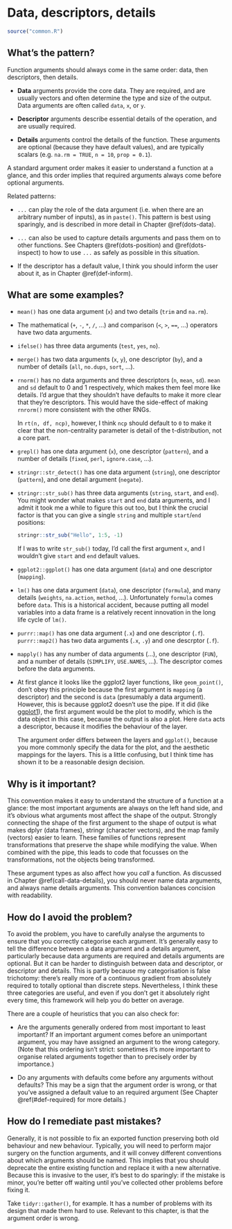 # Data, descriptors, details {#args-data-details}

```r
source("common.R")
```

## What's the pattern?

Function arguments should always come in the same order: data, then descriptors, then details.

-   **Data** arguments provide the core data.
    They are required, and are usually vectors and often determine the type and size of the output.
    Data arguments are often called `data`, `x`, or `y`.

-   **Descriptor** arguments describe essential details of the operation, and are usually required.

-   **Details** arguments control the details of the function.
    These arguments are optional (because they have default values), and are typically scalars (e.g. `na.rm = TRUE`, `n = 10`, `prop = 0.1`).

A standard argument order makes it easier to understand a function at a glance, and this order implies that required arguments always come before optional arguments.

Related patterns:

-   `...` can play the role of the data argument (i.e. when there are an arbitrary number of inputs), as in `paste()`.
    This pattern is best using sparingly, and is described in more detail in Chapter \@ref(dots-data).

-   `...` can also be used to capture details arguments and pass them on to other functions.
    See Chapters \@ref(dots-position) and \@ref(dots-inspect) to how to use `...` as safely as possible in this situation.

-   If the descriptor has a default value, I think you should inform the user about it, as in Chapter \@ref(def-inform).

## What are some examples?

-   `mean()` has one data argument (`x`) and two details (`trim` and `na.rm`).

-   The mathematical (`+`, `-`, `*`, `/`, ...) and comparison (`<`, `>`, `==`, ...) operators have two data arguments.

-   `ifelse()` has three data arguments (`test`, `yes`, `no`).

-   `merge()` has two data arguments (`x`, `y`), one descriptor (`by`), and a number of details (`all`, `no.dups`, `sort`, ...).

-   `rnorm()` has no data arguments and three descriptors (`n`, `mean`, `sd`).
    `mean` and `sd` default to 0 and 1 respectively, which makes them feel more like details.
    I'd argue that they shouldn't have defaults to make it more clear that they're descriptors.
    This would have the side-effect of making `rnrorm()` more consistent with the other RNGs.

    In `rt(n, df, ncp)`, however, I think `ncp` should default to `0` to make it clear that the non-centrality parameter is detail of the t-distribution, not a core part.

-   `grepl()` has one data argument (`x`), one descriptor (`pattern`), and a number of details (`fixed`, `perl`, `ignore.case`, ...).

-   `stringr::str_detect()` has one data argument (`string`), one descriptor (`pattern`), and one detail argument (`negate`).

-   `stringr::str_sub()` has three data arguments (`string`, `start`, and `end`).
    You might wonder what makes `start` and `end` data arguments, and I admit it took me a while to figure this out too, but I think the crucial factor is that you can give a single `string` and multiple `start`/`end` positions:

    ```r
    stringr::str_sub("Hello", 1:5, -1)
    ```

    If I was to write `str_sub()` today, I'd call the first argument `x`, and I wouldn't give `start` and `end` default values.

-   `ggplot2::ggplot()` has one data argument (`data`) and one descriptor (`mapping`).

-   `lm()` has one data argument (`data`), one descriptor (`formula`), and many details (`weights`, `na.action`, `method`, ...).
    Unfortunately `formula` comes before `data`.
    This is a historical accident, because putting all model variables into a data frame is a relatively recent innovation in the long life cycle of `lm()`.

-   `purrr::map()` has one data argument (`.x`) and one descriptor (`.f`).
    `purrr::map2()` has two data arguments (`.x`, `.y`) and one descrptor (`.f`).

-   `mapply()` has any number of data arguments (...), one descriptor (`FUN`), and a number of details (`SIMPLIFY`, `USE.NAMES`, ...).
    The descriptor comes before the data arguments.

-   At first glance it looks like the ggplot2 layer functions, like `geom_point()`, don't obey this principle because the first argument is `mapping` (a descriptor) and the second is `data` (presumably a data argument).
    However, this is because ggplot2 doesn't use the pipe.
    If it did (like [ggplot1](https://github.com/hadley/ggplot1)), the first argument would be the plot to modify, which is the data object in this case, because the output is also a plot.
    Here `data` acts a descriptor, because it modifies the behaviour of the layer.

    The argument order differs between the layers and `ggplot()`, because you more commonly specify the data for the plot, and the aesthetic mappings for the layers.
    This is a little confusing, but I think time has shown it to be a reasonable design decision.

## Why is it important?

This convention makes it easy to understand the structure of a function at a glance: the most important arguments are always on the left hand side, and it's obvious what arguments most affect the shape of the output.
Strongly connecting the shape of the first argument to the shape of output is what makes dplyr (data frames), stringr (character vectors), and the map family (vectors) easier to learn.
These families of functions represent transformations that preserve the shape while modifying the value.
When combined with the pipe, this leads to code that focusses on the transformations, not the objects being transformed.

These argument types as also affect how you *call* a function.
As discussed in Chapter \@ref(call-data-details), you should never name data arguments, and always name details arguments.
This convention balances concision with readability.

## How do I avoid the problem?

To avoid the problem, you have to carefully analyse the arguments to ensure that you correctly categorise each argument.
It's generally easy to tell the difference between a data argument and a details argument, particularly because data arguments are required and details arguments are optional.
But it can be harder to distinguish between data and descriptor, or descriptor and details.
This is partly because my categorisation is false trichotomy: there's really more of a continuous gradient from absolutely required to totally optional than discrete steps.
Nevertheless, I think these three categories are useful, and even if you don't get it absolutely right every time, this framework will help you do better on average.

There are a couple of heuristics that you can also check for:

-   Are the arguments generally ordered from most important to least important?
    If an important argument comes before an unimportant argument, you may have assigned an argument to the wrong category.
    (Note that this ordering isn't strict: sometimes it's more important to organise related arguments together than to precisely order by importance.)

-   Do any arguments with defaults come before any arguments without defaults?
    This may be a sign that the argument order is wrong, or that you've assigned a default value to an required argument (See Chapter \@ref(#def-required) for more details.)

## How do I remediate past mistakes?

Generally, it is not possible to fix an exported function preserving both old behaviour and new behaviour.
Typically, you will need to perform major surgery on the function arguments, and it will convey different conventions about which arguments should be named.
This implies that you should deprecate the entire existing function and replace it with a new alternative.
Because this is invasive to the user, it's best to do sparingly: if the mistake is minor, you're better off waiting until you've collected other problems before fixing it.

Take `tidyr::gather()`, for example.
It has a number of problems with its design that made them hard to use.
Relevant to this chapter, is that the argument order is wrong.
